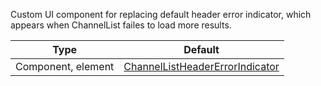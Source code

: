 Custom UI component for replacing default header error indicator, which appears when ChannelList failes to load more results.

| Type | Default |
| - | - |
| Component, element | [ChannelListHeaderErrorIndicator](https://github.com/GetStream/stream-chat-react-native/blob/master/src/components/ChannelList/ChannelListHeaderErrorIndicator.tsx) |
